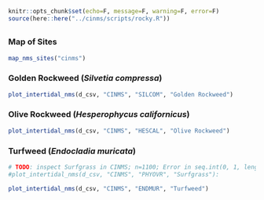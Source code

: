 ```r
knitr::opts_chunk$set(echo=F, message=F, warning=F, error=F)
source(here::here("../cinms/scripts/rocky.R"))
```

## {.tabset}

### Map of Sites

```r
map_nms_sites("cinms")
```

### Golden Rockweed (_Silvetia compressa_) {.active}

```r
plot_intertidal_nms(d_csv, "CINMS", "SILCOM", "Golden Rockweed")
```

### Olive Rockweed (_Hesperophycus californicus_)

```r
plot_intertidal_nms(d_csv, "CINMS", "HESCAL", "Olive Rockweed")
```

### Turfweed (_Endocladia muricata_)

```r
# TODO: inspect Surfgrass in CINMS; n=1100; Error in seq.int(0, 1, length.out = n)
#plot_intertidal_nms(d_csv, "CINMS", "PHYOVR", "Surfgrass"):

plot_intertidal_nms(d_csv, "CINMS", "ENDMUR", "Turfweed")
```









